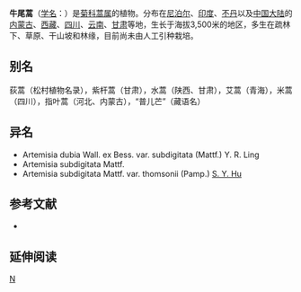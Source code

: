{{Speciesbox 
| taxon = Artemisia dubia
| authority = Wall. ex Bess.
| subdivision_ranks =[[变种|变种]]
| subdivision =
* 牛尾蒿 ''A. d.'' var. ''dubia''
* [[无毛牛尾蒿|无毛牛尾蒿]] ''A. d.'' var. ''subdigitata''
}}

'''牛尾蒿'''（[[学名|学名]]：{{lang|la|''Artemisia dubia''}}）是[[菊科|菊科]][[蒿属|蒿属]]的植物。分布在[[尼泊尔|尼泊尔]]、[[印度|印度]]、[[不丹|不丹]]以及[[中国大陆|中国大陆]]的[[内蒙古|内蒙古]]、[[西藏|西藏]]、[[四川|四川]]、[[云南|云南]]、[[甘肃|甘肃]]等地，生长于海拔3,500米的地区，多生在疏林下、草原、干山坡和林缘，目前尚未由人工引种栽培。

== 别名 ==
荻蒿（松村植物名录），紫杆蒿（甘肃），水蒿（陕西、甘肃），艾蒿（青海），米蒿（四川），指叶蒿（河北、内蒙古），“普儿芒”（藏语名）

== 异名 ==
* Artemisia dubia Wall. ex Bess. var. subdigitata (Mattf.) Y. R. Ling
* Artemisia subdigitata Mattf.
* Artemisia subdigitata Mattf. var. thomsonii (Pamp.) [[胡秀英|S. Y. Hu]]

== 参考文献 ==
<div class="references-small">
* {{cite web| url =http://www.bioinfo.cn/db05/KmzwSpecies.php?action=view&id=4108| title =牛尾蒿（原变种）| work =《中国高等植物数据库全库》| publisher =中国科学院微生物研究所| author =昆明植物研究所| accessdate =2009-02-24| deadurl =yes| archiveurl =https://web.archive.org/web/20160305072431/http://www.bioinfo.cn/db05/KmzwSpecies.php?action=view&id=4108| archivedate =2016-03-05}}
</div>

== 延伸阅读 ==
{{Wikisource further reading}}

{{Taxonbar|from=Q15226771}}

[[Category:蒿属|N]]


{{植物小作品}}